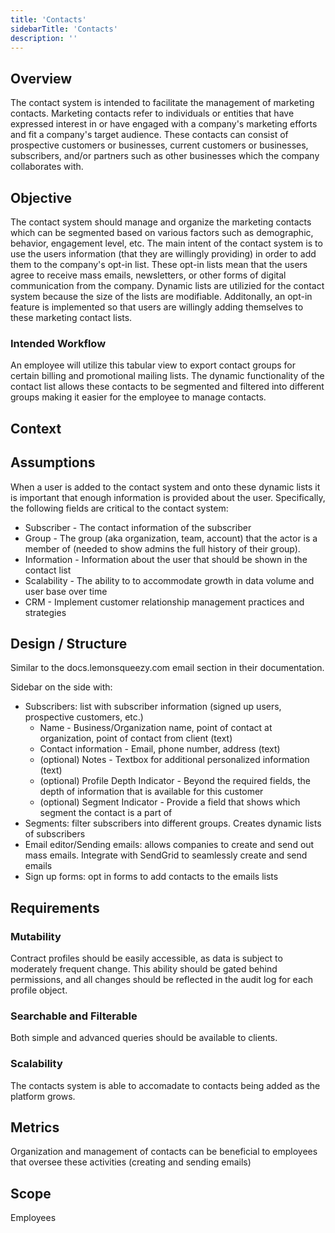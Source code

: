 ```yaml
--- 
title: 'Contacts'
sidebarTitle: 'Contacts'
description: ''
--- 
```

## Overview
The contact system is intended to facilitate the management of marketing contacts. 
Marketing contacts refer to individuals or entities that have expressed interest in or have engaged with a company's marketing efforts and fit a company's target audience.
These contacts can consist of prospective customers or businesses, current customers or businesses, subscribers, and/or partners such as other businesses which the company collaborates with.

## Objective
The contact system should manage and organize the marketing contacts which can be segmented based on various factors such as demographic, behavior, engagement level, etc. 
The main intent of the contact system is to use the users information (that they are willingly providing) in order to add them to the company's opt-in list. 
These opt-in lists mean that the users agree to receive mass emails, newsletters, or other forms of digital communication from the company.
Dynamic lists are utilizied for the contact system because the size of the lists are modifiable. 
Additonally, an opt-in feature is implemented so that users are willingly adding themselves to these marketing contact lists.

### Intended Workflow
An employee will utilize this tabular view to export contact groups for certain billing and promotional mailing lists.
The dynamic functionality of the contact list allows these contacts to be segmented and filtered into different groups making it easier for the employee to manage contacts. 
## Context
   
## Assumptions
When a user is added to the contact system and onto these dynamic lists it is important that enough information is provided about the user. Specifically, the following fields are critical to the contact system:
- Subscriber - The contact information of the subscriber 
- Group - The group (aka organization, team, account) that the actor is a member of (needed to show admins the full history of their group).
- Information - Information about the user that should be shown in the contact list
- Scalability - The ability to to accommodate growth in data volume and user base over time 
- CRM - Implement customer relationship management practices and strategies

## Design / Structure
Similar to the docs.lemonsqueezy.com email section in their documentation. 

Sidebar on the side with:
- Subscribers: list with subscriber information (signed up users, prospective customers, etc.)
    - Name - Business/Organization name, point of contact at organization, point of contact from client (text)
    - Contact information - Email, phone number, address (text)
    - (optional) Notes - Textbox for additional personalized information (text)
    - (optional) Profile Depth Indicator - Beyond the required fields, the depth of information that is available for this customer 
    - (optional) Segment Indicator - Provide a field that shows which segment the contact is a part of 
- Segments: filter subscribers into different groups. Creates dynamic lists of subscribers
- Email editor/Sending emails: allows companies to create and send out mass emails. Integrate with SendGrid to seamlessly create and send emails
- Sign up forms: opt in forms to add contacts to the emails lists 
## Requirements
### Mutability

Contract profiles should be easily accessible, as data is subject to moderately frequent change. 
This ability should be gated behind permissions, and all changes should be reflected in the audit log for each profile object.

### Searchable and Filterable

Both simple and advanced queries should be available to clients.

### Scalability 
The contacts system is able to accomadate to contacts being added as the platform grows. 
## Metrics
Organization and management of contacts can be beneficial to employees that oversee these activities (creating and sending emails)

## Scope
Employees 

